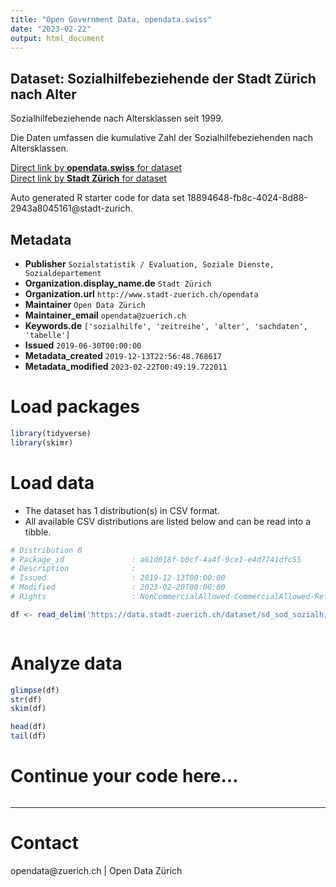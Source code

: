 ```yaml
---
title: "Open Government Data, opendata.swiss"
date: "2023-02-22"
output: html_document
---
```


## Dataset: Sozialhilfebeziehende der Stadt Zürich nach Alter

Sozialhilfebeziehende nach Altersklassen seit 1999. 

Die Daten umfassen die kumulative Zahl der Sozialhilfebeziehenden nach Altersklassen.

[Direct link by **opendata.swiss** for dataset](https://opendata.swiss/de/dataset/sozialhilfebeziehende-der-stadt-zurich-nach-alter)<br>
[Direct link by **Stadt Zürich** for dataset](https://data.stadt-zuerich.ch/dataset/sd_sod_sozialhilfebeziehende_alter)

Auto generated R starter code for data set 18894648-fb8c-4024-8d88-2943a8045161@stadt-zurich.

## Metadata

- **Publisher** `Sozialstatistik / Evaluation, Soziale Dienste, Sozialdepartement`
- **Organization.display_name.de** `Stadt Zürich`
- **Organization.url** `http://www.stadt-zuerich.ch/opendata`
- **Maintainer** `Open Data Zürich`
- **Maintainer_email** `opendata@zuerich.ch`
- **Keywords.de** `['sozialhilfe', 'zeitreihe', 'alter', 'sachdaten', 'tabelle']`
- **Issued** `2019-06-30T00:00:00`
- **Metadata_created** `2019-12-13T22:56:48.768617`
- **Metadata_modified** `2023-02-22T00:49:19.722011`


# Load packages

```r

library(tidyverse)
library(skimr)

```

# Load data

-   The dataset has 1 distribution(s) in CSV format.
-   All available CSV distributions are listed below and can be read into a tibble.

```r

# Distribution 0
# Package_id               : a61d018f-b0cf-4a4f-9ce1-e4d7741dfc55
# Description              : 
# Issued                   : 2019-12-13T00:00:00
# Modified                 : 2023-02-20T00:00:00
# Rights                   : NonCommercialAllowed-CommercialAllowed-ReferenceNotRequired

df <- read_delim('https://data.stadt-zuerich.ch/dataset/sd_sod_sozialhilfebeziehende_alter/download/sd_sod_sozialhilfe_alter.csv')



```

# Analyze data

```r

glimpse(df)
str(df)
skim(df)

head(df)
tail(df)

```

# Continue your code here...

```r

```

------------------------------------------------------------------------

# Contact

opendata@zuerich.ch | Open Data Zürich
